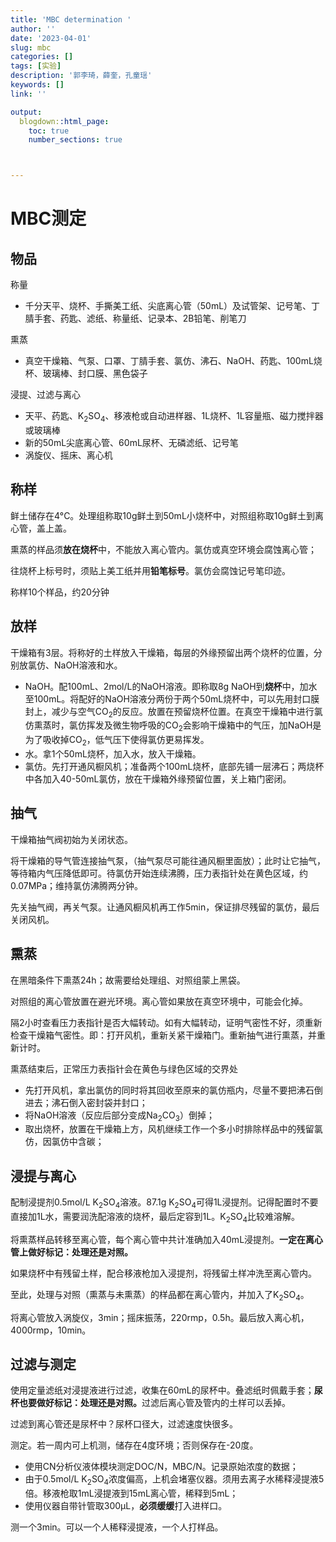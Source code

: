 ```yaml
---
title: 'MBC determination '
author: ''
date: '2023-04-01'
slug: mbc
categories: []
tags: [实验]
description: '郭李琦，薛奎，孔童瑶'
keywords: []
link: ''

output:
  blogdown::html_page:
    toc: true
    number_sections: true



---
```




# MBC测定


## 物品

称量

- 千分天平、烧杯、手撕美工纸、尖底离心管（50mL）及试管架、记号笔、丁腈手套、药匙、滤纸、称量纸、记录本、2B铅笔、削笔刀


熏蒸

- 真空干燥箱、气泵、口罩、丁腈手套、氯仿、沸石、NaOH、药匙、100mL烧杯、玻璃棒、封口膜、黑色袋子



浸提、过滤与离心

- 天平、药匙、K~2~SO~4~、移液枪或自动进样器、1L烧杯、1L容量瓶、磁力搅拌器或玻璃棒
- 新的50mL尖底离心管、60mL尿杯、无磷滤纸、记号笔
- 涡旋仪、摇床、离心机





## 称样

鲜土储存在4°C。处理组称取10g鲜土到50mL小烧杯中，对照组称取10g鲜土到离心管，盖上盖。

熏蒸的样品须**放在烧杯**中，不能放入离心管内。氯仿或真空环境会腐蚀离心管；

往烧杯上标号时，须贴上美工纸并用**铅笔标号**。氯仿会腐蚀记号笔印迹。

称样10个样品，约20分钟


## 放样

干燥箱有3层。将称好的土样放入干燥箱，每层的外缘预留出两个烧杯的位置，分别放氯仿、NaOH溶液和水。

- NaOH。配100mL、2mol/L的NaOH溶液。即称取8g NaOH到**烧杯**中，加水至100mL。将配好的NaOH溶液分两份于两个50mL烧杯中，可以先用封口膜封上，减少与空气CO~2~的反应。放置在预留烧杯位置。在真空干燥箱中进行氯仿熏蒸时，氯仿挥发及微生物呼吸的CO~2~会影响干燥箱中的气压，加NaOH是为了吸收掉CO~2~，低气压下使得氯仿更易挥发。
- 水。拿1个50mL烧杯，加入水，放入干燥箱。
- 氯仿。先打开通风橱风机；准备两个100mL烧杯，底部先铺一层沸石；两烧杯中各加入40-50mL氯仿，放在干燥箱外缘预留位置，关上箱门密闭。


## 抽气


干燥箱抽气阀初始为关闭状态。

将干燥箱的导气管连接抽气泵，（抽气泵尽可能往通风橱里面放）；此时让它抽气，等待箱内气压降低即可。待氯仿开始连续沸腾，压力表指针处在黄色区域，约0.07MPa；维持氯仿沸腾两分钟。



先关抽气阀，再关气泵。让通风橱风机再工作5min，保证排尽残留的氯仿，最后关闭风机。





## 熏蒸



在黑暗条件下熏蒸24h；故需要给处理组、对照组蒙上黑袋。

对照组的离心管放置在避光环境。离心管如果放在真空环境中，可能会化掉。



隔2小时查看压力表指针是否大幅转动。如有大幅转动，证明气密性不好，须重新检查干燥箱气密性。即：打开风机，重新关紧干燥箱门。重新抽气进行熏蒸，并重新计时。



熏蒸结束后，正常压力表指针会在黄色与绿色区域的交界处

- 先打开风机，拿出氯仿的同时将其回收至原来的氯仿瓶内，尽量不要把沸石倒进去；沸石倒入密封袋并封口；
- 将NaOH溶液（反应后部分变成Na~2~CO~3~）倒掉；
- 取出烧杯，放置在干燥箱上方，风机继续工作一个多小时排除样品中的残留氯仿，因氯仿中含碳；





## 浸提与离心



配制浸提剂0.5mol/L K~2~SO~4~溶液。87.1g K~2~SO~4~可得1L浸提剂。记得配置时不要直接加1L水，需要润洗配溶液的烧杯，最后定容到1L。K~2~SO~4~比较难溶解。




将熏蒸样品转移至离心管，每个离心管中共计准确加入40mL浸提剂。**一定在离心管上做好标记：处理还是对照。**

如果烧杯中有残留土样，配合移液枪加入浸提剂，将残留土样冲洗至离心管内。


至此，处理与对照（熏蒸与未熏蒸）的样品都在离心管内，并加入了K~2~SO~4~。


将离心管放入涡旋仪，3min；摇床振荡，220rmp，0.5h。最后放入离心机，4000rmp，10min。



## 过滤与测定

使用定量滤纸对浸提液进行过滤，收集在60mL的尿杯中。叠滤纸时佩戴手套；**尿杯也要做好标记：处理还是对照。**过滤后离心管及管内的土样可以丢掉。


过滤到离心管还是尿杯中？尿杯口径大，过滤速度快很多。



测定。若一周内可上机测，储存在4度环境；否则保存在-20度。


- 使用CN分析仪液体模块测定DOC/N，MBC/N。记录原始浓度的数据；
- 由于0.5mol/L K~2~SO~4~浓度偏高，上机会堵塞仪器。须用去离子水稀释浸提液5倍。移液枪取1mL浸提液到15mL离心管，稀释到5mL；
- 使用仪器自带针管取300μL，**必须缓缓**打入进样口。


测一个3min。可以一个人稀释浸提液，一个人打样品。